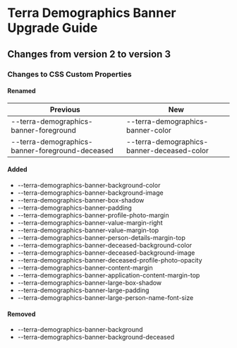 
<Badge />

# Terra Demographics Banner Upgrade Guide

## Changes from version 2 to version 3

### Changes to CSS Custom Properties

#### Renamed
| Previous | New |
|-|-|
| --terra-demographics-banner-foreground | --terra-demographics-banner-color |
| --terra-demographics-banner-foreground-deceased | --terra-demographics-banner-deceased-color |

#### Added
* --terra-demographics-banner-background-color
* --terra-demographics-banner-background-image
* --terra-demographics-banner-box-shadow
* --terra-demographics-banner-padding
* --terra-demographics-banner-profile-photo-margin
* --terra-demographics-banner-value-margin-right
* --terra-demographics-banner-value-margin-top
* --terra-demographics-banner-person-details-margin-top
* --terra-demographics-banner-deceased-background-color
* --terra-demographics-banner-deceased-background-image
* --terra-demographics-banner-deceased-profile-photo-opacity
* --terra-demographics-banner-content-margin
* --terra-demographics-banner-application-content-margin-top
* --terra-demographics-banner-large-box-shadow
* --terra-demographics-banner-large-padding
* --terra-demographics-banner-large-person-name-font-size

#### Removed
* --terra-demographics-banner-background
* --terra-demographics-banner-background-deceased
